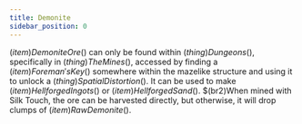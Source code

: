```yaml
---
title: Demonite
sidebar_position: 0
---
```



$(item)Demonite Ore$() can only be found within $(thing)Dungeons$(), specifically in $(thing)The Mines$(), accessed by finding a $(item)Foreman's Key$() somewhere within the mazelike structure and using it to unlock a $(thing)Spatial Distortion$(). It can be used to make $(item)Hellforged Ingots$() or $(item)Hellforged Sand$(). $(br2)When mined with Silk Touch, the ore can be harvested directly, but otherwise, it will drop clumps of $(item)Raw Demonite$().
